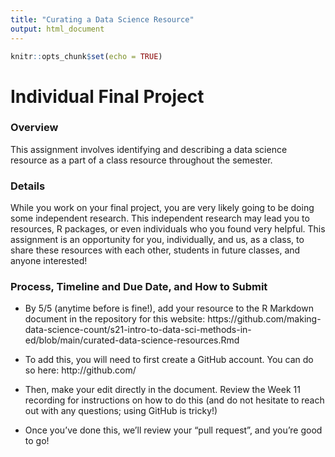 ```yaml
---
title: "Curating a Data Science Resource"
output: html_document
---
```


```r
knitr::opts_chunk$set(echo = TRUE)
```

# Individual Final Project

### Overview

This assignment involves identifying and describing a data science resource as a part of a class resource throughout the semester.

### Details

While you work on your final project, you are very likely going to be doing some independent research. This independent research may lead you to resources, R packages, or even individuals who you found very helpful. This assignment is an opportunity for you, individually, and us, as a class, to share these resources with each other, students in future classes, and anyone interested!

### Process, Timeline and Due Date, and How to Submit

- By 5/5 (anytime before is fine!), add your resource to the R Markdown document in the repository for this website:
  https://github.com/making-data-science-count/s21-intro-to-data-sci-methods-in-ed/blob/main/curated-data-science-resources.Rmd

- To add this, you will need to first create a GitHub account. You can do so here: http://github.com/

- Then, make your edit directly in the document. Review the Week 11 recording for instructions on how to do this (and do not hesitate to reach out with any questions; using GitHub is tricky!)

- Once you've done this, we'll review your "pull request", and you're good to go!
